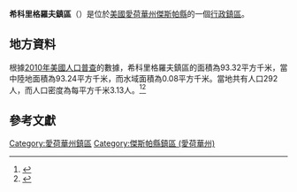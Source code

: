 {{noteTA
|G1=USState
|G2=地名
|G3=Unit
}}
{{Infobox settlement
|official_name            = 希科里格羅夫鎮區
|native_name = Hickory Grove Township
|settlement_type          = [[行政鎮區|行政鎮區]]
|image_skyline            = 
|imagesize                = 
|image_map                = 
|mapsize                  = 
|pushpin_map  =USA Iowa
|pushpin_label = 希科里格羅夫鎮區
|pushpin_label_position   = top
|pushpin_map_caption      = 希科里格羅夫鎮區在愛荷華州的位置
|subdivision_type         = [[世界政區索引|國家]]
|subdivision_type1        = [[美国州份|州份]]
|subdivision_type2        = [[愛荷華州行政区划|縣]]
|subdivision_name         = [[美国|美国]]
|subdivision_name1        = [[愛荷華州|愛荷華州]]
|subdivision_name2        = [[傑斯帕縣_(愛荷華州)|傑斯帕縣]]
|elevation_ft             = 968
|elevation_m              = 295
|timezone                 = [[北美中部時區|北美中部時區]]
|area_total_km2           = 93.32
|area_land_km2            = 93.24
|area_water_km2           = 0.08
|area_total_sq_mi         = 
|area_land_sq_mi          = 
|area_water_sq_mi         = 
|population_as_of         = [[2010年美國人口普查|2010]]
|population_footnotes     = 
|population_total         = 292
|population_density_km2   = auto
|population_density_sq_mi = auto
|utc_offset               = -6
|coordinates              = {{coord|41|49|00|N|92|50|00|W|type:city_region:US-AL_source:GNS-enwiki|display=inline,title}}
| coor_pinpoint           = 
| coordinates_footnotes   = 
|timezone_DST             = CDT
|utc_offset_DST           = -5
|postal_code_type         = [[美國郵區編號|郵區編號]]
|postal_code              = 
|area_code                = {{link-en|电话区号641|Area code 641|641}}
|blank_name = [[地名信息系统|GNIS ID]]
|blank_info = 468031
}}
'''希科里格羅夫鎮區'''（{{lang-en|Hickory Grove Township}}）是位於[[美國|美國]][[愛荷華州|愛荷華州]][[傑斯帕縣_(愛荷華州)|傑斯帕縣]]的一個[[行政鎮區|行政鎮區]]。

== 地方資料 ==
根據[[2010年美國人口普查|2010年美國人口普查]]的數據，希科里格羅夫鎮區的面積為93.32平方千米，當中陸地面積為93.24平方千米，而水域面積為0.08平方千米。當地共有人口292人，而人口密度為每平方千米3.13人。<ref name="GR8">{{cite web|url=http://factfinder2.census.gov|publisher=[[美国人口调查局|美国人口调查局]]|accessdate=2011-05-14|title=American FactFinder|archive-date=2013-09-11|archive-url=https://web.archive.org/web/20130911234518/http://factfinder2.census.gov/|dead-url=no}}</ref><ref>{{cite web|url=https://www.citypopulation.de/en/usa/iowa/admin/|title=USA: Iowa (Counties and Townships) - City Population}}</ref>

== 參考文獻 ==
{{reflist}}

{{傑斯帕縣 (愛荷華州)}}

{{DEFAULTSORT:Hickory Grove Township}}
[[Category:愛荷華州鎮區|Category:愛荷華州鎮區]]
[[Category:傑斯帕縣鎮區_(愛荷華州)|Category:傑斯帕縣鎮區 (愛荷華州)]]

{{Iowa-geo-stub}}